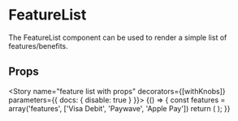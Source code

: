 

<Meta title="Components/FeatureList" component={FeatureList} />

# FeatureList

The FeatureList component can be used to render a simple list of features/benefits.

<Preview>
  <Story name="feature list">
    <FeatureList features={['Visa Debit', 'Paywave', 'Apple Pay']} />
  </Story>
</Preview>

## Props

<Props of={FeatureList} />

<Story name="feature list with props" decorators={[withKnobs]} parameters={{ docs: { disable: true } }}>
  {() => {
    const features = array('features', ['Visa Debit', 'Paywave', 'Apple Pay'])
    return (
      <FeatureList features={features} />
    );
  }}
</Story>
